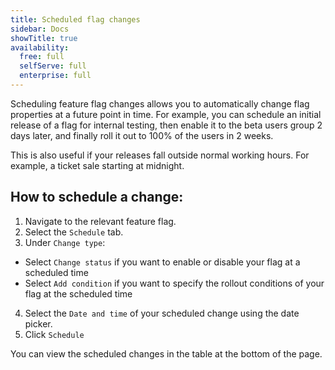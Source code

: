 ```yaml
---
title: Scheduled flag changes
sidebar: Docs
showTitle: true
availability:
  free: full
  selfServe: full
  enterprise: full
---
```


Scheduling feature flag changes allows you to automatically change flag properties at a future point in time. For example, you can schedule an initial release of a flag for internal testing, then enable it to the beta users group 2 days later, and finally roll it out to 100% of the users in 2 weeks.

This is also useful if your releases fall outside normal working hours. For example, a ticket sale starting at midnight.

## How to schedule a change:

1. Navigate to the relevant feature flag.
2. Select the `Schedule` tab.
3. Under `Change type`:
  - Select `Change status` if you want to enable or disable your flag at a scheduled time
  - Select `Add condition` if you want to specify the rollout conditions of your flag at the scheduled time
4. Select the `Date and time` of your scheduled change using the date picker.
5. Click `Schedule`

You can view the scheduled changes in the table at the bottom of the page.

<ProductScreenshot
    imageLight={ScheduledFlagChangesLight}
    imageDark={ScheduledFlagChangesDark}
    alt="Scheduled flag changes"
    classes="rounded"
/>
